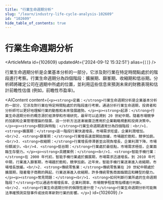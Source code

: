 ```yaml
---
title: "行業生命週期分析"
slug: "/learn/industry-life-cycle-analysis-102609"
id: "102609"
hide_table_of_contents: true
---
```



# 行業生命週期分析

<ArticleMeta id={102609} updatedAt={'2024-09-12 15:32:51'} alias={`[]`} />
<div className='border-solid border-b border-t-0 my-4 border-[var(--ifm-color-gray-300)]' />

行業生命週期分析是企業基本分析的一部分，它涉及對行業在特定時間點處於的階段進行考察。行業生命週期分為四個階段：擴展期、巔峯期、收縮期和低谷期。分析師將確定公司在週期中所處的位置，並利用這些信息來預測未來的財務表現和估計前瞻性估值 (例如，前瞻性市盈率)。

<AIContent content={`<p><strong>定義：</strong>行業生命週期分析是企業基本分析的一部分，它涉及對行業在特定時間點處於的階段進行考察。通過分析行業生命週期，投資者和分析師可以更好地理解行業的動態和未來發展趨勢。</p><p><strong>起源：</strong>行業生命週期分析的概念源於經濟學和市場研究，最早可以追溯到 20 世紀中期。隨着市場競爭的加劇和企業管理理論的發展，這一分析方法逐漸被廣泛應用於企業戰略規劃和投資決策中。</p><p><strong>類別與特點：</strong>行業生命週期通常分為四個階段：<br/>1. <strong>擴展期：</strong>這一階段行業快速增長，市場需求旺盛，企業利潤增加。<br/>2. <strong>巔峯期：</strong>行業增長速度開始放緩，市場趨於飽和，競爭加劇。<br/>3. <strong>收縮期：</strong>行業增長停滯甚至出現負增長，企業利潤下降，市場份額減少。<br/>4. <strong>低谷期：</strong>行業處於最低點，市場需求極低，企業面臨生存壓力。</p><p><strong>具體案例：</strong><br/>1. <strong>智能手機行業：</strong>在 2000 年代初，智能手機行業處於擴展期，市場需求迅速增長。到 2010 年代中期，行業進入巔峯期，市場趨於飽和，競爭加劇。近年來，智能手機行業逐漸進入收縮期，市場增長放緩。<br/>2. <strong>傳統零售業：</strong>傳統零售業在 20 世紀中期處於擴展期，隨着電子商務的興起，行業逐漸進入收縮期，許多傳統零售商面臨關店和轉型的壓力。</p><p><strong>常見問題：</strong><br/>1. <strong>如何判斷行業所處的生命週期階段？</strong>可以通過市場增長率、企業利潤率、市場競爭程度等指標進行判斷。<br/>2. <strong>行業生命週期分析的侷限性是什麼？</strong>行業生命週期分析可能無法準確預測突發事件或技術革新對行業的影響。</p>`} id={102609} />
